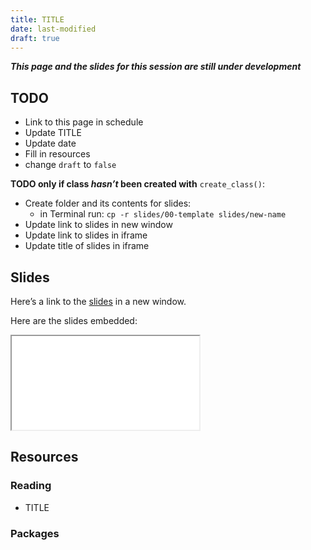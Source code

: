 ```yaml
---
title: TITLE
date: last-modified
draft: true
---
```


***This page and the slides for this session are still under development***

## TODO

- Link to this page in schedule
- Update TITLE
- Update date
- Fill in resources
- change `draft` to `false`

**TODO only if class *hasn't* been created with** `create_class()`:

- Create folder and its contents for slides: 
  - in Terminal run:
    `cp -r slides/00-template slides/new-name`
- Update link to slides in new window
- Update link to slides in iframe
- Update title of slides in iframe

## Slides

Here's a link to the [slides](/slides/04-sim-optim/index.qmd){target="_blank"} in a new window. 

Here are the slides embedded:

<iframe class="slide-deck ar3x2" src="/slides/04-sim-optim/index.html" title="04-sim-optim slides">
</iframe>

## Resources

### Reading

- TITLE

  <LINK>


### Packages
